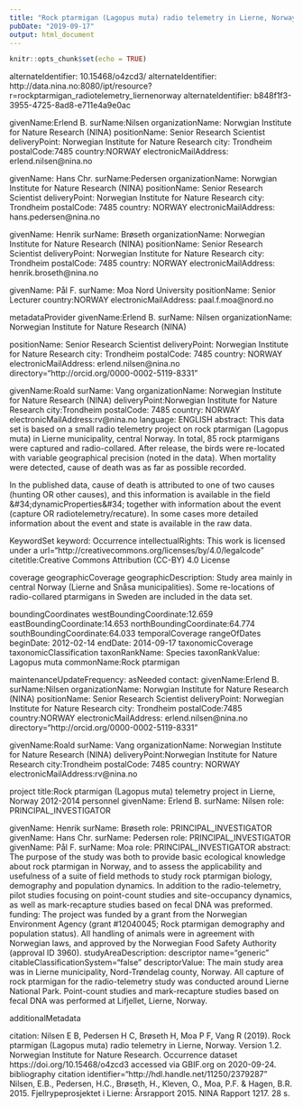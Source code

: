 ```yaml
---
title: "Rock ptarmigan (Lagopus muta) radio telemetry in Lierne, Norway"
pubDate: "2019-09-17"
output: html_document
---
```


```r
knitr::opts_chunk$set(echo = TRUE)
```

alternateIdentifier: 10.15468/o4zcd3/
alternateIdentifier: http://data.nina.no:8080/ipt/resource?r=rockptarmigan_radiotelemetry_liernenorway
alternateIdentifier: b848f1f3-3955-4725-8ad8-e711e4a9e0ac

givenName:Erlend B.
surName:Nilsen
organizationName: Norwgian Institute for Nature Research (NINA)
positionName: Senior Research Scientist
deliveryPoint: Norwegian Institute for Nature Research
city: Trondheim
postalCode:7485
country:NORWAY
electronicMailAddress: erlend.nilsen@nina.no

givenName: Hans Chr.
surName:Pedersen
organizationName: Norwgian Institute for Nature Research (NINA)
positionName: Senior Research Scientist
deliveryPoint: Norwegian Institute for Nature Research
city: Trondheim
postalCode: 7485
country: NORWAY
electronicMailAddress: hans.pedersen@nina.no

givenName: Henrik
surName: Brøseth
organizationName: Norwegian Institute for Nature Research (NINA)
positionName: Senior Research Scientist
deliveryPoint: Norwegian Institute for Nature Research
city: Trondheim
postalCode: 7485
country: NORWAY
electronicMailAddress: henrik.broseth@nina.no

givenName: Pål F.
surName: Moa
Nord University
positionName: Senior Lecturer
country:NORWAY
electronicMailAddress: paal.f.moa@nord.no

metadataProvider
givenName:Erlend B.
surName: Nilsen
organizationName: Norwegian Institute for Nature Research (NINA)

positionName: Senior Research Scientist
deliveryPoint: Norwegian Institute for Nature Research
city: Trondheim
postalCode: 7485
country: NORWAY
electronicMailAddress: erlend.nilsen@nina.no
directory="http://orcid.org/0000-0002-5119-8331"

givenName:Roald
surName: Vang
organizationName: Norwegian Institute for Nature Research (NINA)
deliveryPoint:Norwegian Institute for Nature Research
city:Trondheim
postalCode: 7485
country: NORWAY
electronicMailAddress:rv@nina.no
language: ENGLISH
abstract: This data set is based on a small radio telemetry project on rock ptarmigan (Lagopus muta) in Lierne municipality, central Norway. In total, 85 rock ptarmigans were captured and radio-collared. After release, the birds were re-located with variable geographical precision (noted in the data). When mortality were detected, cause of death was as far as possible recorded. 

In the published data, cause of death is attributed to one of two causes (hunting OR other causes), and this information is available in the field &amp;#34;dynamicProperties&amp;#34; together with information about the event (capture OR radiotelemetry/recature). In some cases more detailed information about the event and state is available in the raw data.

KeywordSet
keyword: Occurrence
intellectualRights: This work is licensed under a url="http://creativecommons.org/licenses/by/4.0/legalcode"
citetitle:Creative Commons Attribution (CC-BY) 4.0 License

coverage
geographicCoverage
geographicDescription: Study area mainly in central Norway (Lierne and Snåsa municipalities). Some re-locations of radio-collared ptarmigans in Sweden are included in the data set.

boundingCoordinates
westBoundingCoordinate:12.659
eastBoundingCoordinate:14.653
northBoundingCoordinate:64.774
southBoundingCoordinate:64.033
temporalCoverage
rangeOfDates
beginDate: 2012-02-14
endDate:    2014-09-17
taxonomicCoverage
taxonomicClassification
taxonRankName: Species
taxonRankValue: Lagopus muta
commonName:Rock ptarmigan</commonName>

maintenanceUpdateFrequency: asNeeded
contact: givenName:Erlend B.
surName:Nilsen
organizationName: Norwgian Institute for Nature Research (NINA)
positionName: Senior Research Scientist
deliveryPoint: Norwegian Institute for Nature Research
city: Trondheim
postalCode:7485
country:NORWAY
electronicMailAddress: erlend.nilsen@nina.no
directory="http://orcid.org/0000-0002-5119-8331"

givenName:Roald
surName: Vang
organizationName: Norwegian Institute for Nature Research (NINA)
deliveryPoint:Norwegian Institute for Nature Research
city:Trondheim
postalCode: 7485
country: NORWAY
electronicMailAddress:rv@nina.no

project title:Rock ptarmigan (Lagopus muta) telemetry project in Lierne, Norway 2012-2014
personnel
givenName: Erlend B.
surName: Nilsen
role: PRINCIPAL_INVESTIGATOR

givenName: Henrik
surName: Brøseth
role: PRINCIPAL_INVESTIGATOR
givenName: Hans Chr.
surName: Pedersen
role: PRINCIPAL_INVESTIGATOR
givenName: Pål F.
surName: Moa
role: PRINCIPAL_INVESTIGATOR
abstract: The purpose of the study was both to provide basic ecological knowledge about rock ptarmigan in Norway, and to assess the applicability and usefulness of a suite of field methods to study rock ptarmigan biology, demography and population dynamics. In addition to the radio-telemetry, pilot studies focusing on point-count studies and site-occupancy dynamics, as well as mark-recapture studies based on fecal DNA was preformed.
funding: The project was funded by a grant from the Norwegian Environment Agency (grant #12040045; Rock ptarmigan demography and population status). All handling of animals were in agreement with Norwegian laws, and approved by the Norwegian Food Safety Authority (approval ID 3960).
studyAreaDescription:
descriptor name="generic" 
citableClassificationSystem="false"
descriptorValue: The main study area was in Lierne municipality, Nord-Trøndelag county, Norway. All capture of rock ptarmigan for the radio-telemetry study was conducted around Lierne National Park. Point-count studies and mark-recapture studies based on fecal DNA was performed at Lifjellet, Lierne, Norway.

additionalMetadata

citation: Nilsen E B, Pedersen H C, Brøseth H, Moa P F, Vang R (2019). Rock ptarmigan (Lagopus muta) radio telemetry in Lierne, Norway. Version 1.2. Norwegian Institute for Nature Research. Occurrence dataset https://doi.org/10.15468/o4zcd3 accessed via GBIF.org on 2020-09-24.
bibliography
citation identifier="http://hdl.handle.net/11250/2379287"
Nilsen, E.B., Pedersen, H.C., Brøseth, H., Kleven, O., Moa, P.F. &amp; Hagen, B.R. 2015. Fjellrypeprosjektet i Lierne: Årsrapport 2015. NINA Rapport 1217. 28 s.
